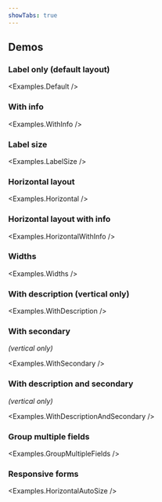 ```yaml
---
showTabs: true
---
```



## Demos

### Label only (default layout)

<Examples.Default />

### With info

<Examples.WithInfo />

### Label size

<Examples.LabelSize />

### Horizontal layout

<Examples.Horizontal />

### Horizontal layout with info

<Examples.HorizontalWithInfo />

### Widths

<Examples.Widths />

### With description (vertical only)

<Examples.WithDescription />

### With secondary

<em>(vertical only)</em>

<Examples.WithSecondary />

### With description and secondary

<em>(vertical only)</em>

<Examples.WithDescriptionAndSecondary />

### Group multiple fields

<Examples.GroupMultipleFields />

### Responsive forms

<Examples.HorizontalAutoSize />
